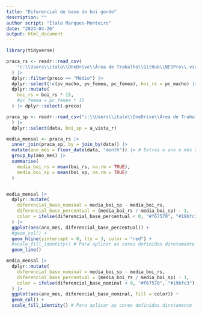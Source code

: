 ```yaml
---
title: "Diferencial de base do boi gordo"
description: ""
author script: "Ítalo Marques-Monteiro"
date: "2024-04-26"
output: html_document
---
```


```r
library(tidyverse)
```

```r
praca_rs <- readr::read_csv(
    "c:\\Users\\italo\\OneDrive\\Área de Trabalho\\GitHub\\NESPro\\.vscode\\Dataset/GadoGordo.csv"
  ) |>
  dplyr::filter(preco == "Médio") |>
  dplyr::select(!c(pv_macho, pv_femea, pc_femea), boi_rs = pc_macho) |>
  dplyr::mutate(
    boi_rs = boi_rs * 15,
    #pc_femea = pc_femea * 15
  ) |> dplyr::select(-preco)

praca_sp <- readr::read_csv("c:\\Users\\italo\\OneDrive\\Área de Trabalho\\GitHub\\Cepea-Esalq\\.github\\.vscode\\Dataset cepea\\Cepea-Boi-Gordo.csv" # nolint
  ) |>
  dplyr::select(data, boi_sp = a_vista_r)
```


```r
media_mensal <- praca_rs |>
  inner_join(praca_sp, by = join_by(data)) |>
  mutate(ano_mes = floor_date(data, "month")) |> # Extrai o ano e mês da data
  group_by(ano_mes) |>
  summarise(
    media_boi_rs = mean(boi_rs, na.rm = TRUE),
    media_boi_sp = mean(boi_sp, na.rm = TRUE)
  )


media_mensal |>
  dplyr::mutate(
    diferencial_base_nominal = media_boi_sp - media_boi_rs,
    diferencial_base_percentual = (media_boi_rs / media_boi_sp) - 1,
    color = ifelse(diferencial_base_percentual < 0, "#f67570", "#19bfc3") # Definindo as cores
  ) |>
  ggplot(aes(ano_mes, diferencial_base_percentual)) +
  #geom_col() +
  geom_hline(yintercept = 0, lty = 3, color = "red") +
  #scale_fill_identity() # Para aplicar as cores definidas diretamente
  geom_line() 
```


```r
media_mensal |>
  dplyr::mutate(
    diferencial_base_nominal = media_boi_sp - media_boi_rs,
    diferencial_base_percentual = (media_boi_rs / media_boi_sp) - 1,
    color = ifelse(diferencial_base_nominal < 0, "#f67570", "#19bfc3") # Definindo as cores
  ) |>
  ggplot(aes(ano_mes, diferencial_base_nominal, fill = color)) +
  geom_col() +
  scale_fill_identity() # Para aplicar as cores definidas diretamente
``` 